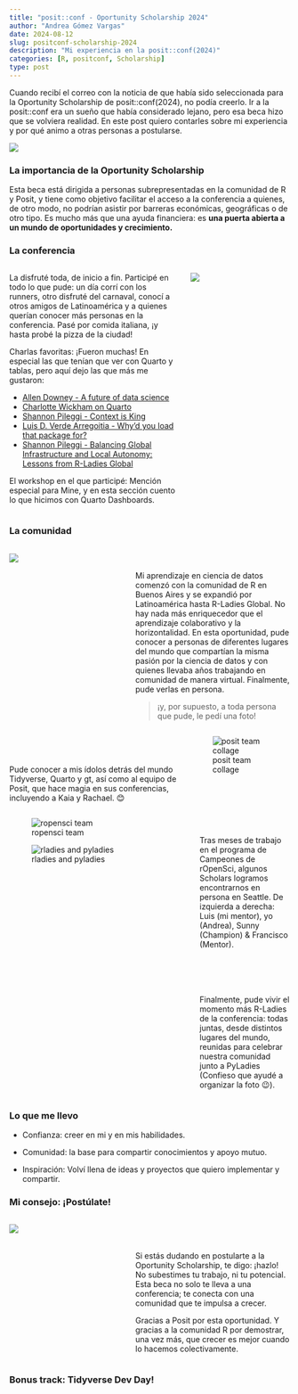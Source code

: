 ```yaml
---
title: "posit::conf - Oportunity Scholarship 2024"
author: "Andrea Gómez Vargas"
date: 2024-08-12
slug: positconf-scholarship-2024
description: "Mi experiencia en la posit::conf(2024)"
categories: [R, positconf, Scholarship]
type: post
---
```


Cuando recibí el correo con la noticia de que había sido seleccionada para la Oportunity Scholarship de posit::conf(2024), no podía creerlo. Ir a la posit::conf era un sueño que había considerado lejano, pero esa beca hizo que se volviera realidad. En este post quiero contarles sobre mi experiencia y por qué animo a otras personas a postularse.

![](oportunity1.png)


### La importancia de la Oportunity Scholarship

Esta beca está dirigida a personas subrepresentadas en la comunidad de R y Posit, y tiene como objetivo facilitar el acceso a la conferencia a quienes, de otro modo, no podrían asistir por barreras económicas, geográficas o de otro tipo. Es mucho más que una ayuda financiera: es **una puerta abierta a un mundo de oportunidades y crecimiento.**

### La conferencia

:::: {.columns}

::: {.column width="60%"}

La disfruté toda, de inicio a fin. Participé en todo lo que pude: un día corrí con los runners, otro disfruté del carnaval, conocí a otros amigos de Latinoamérica y a quienes querían conocer más personas en la conferencia. Pasé por comida italiana, ¡y hasta probé la pizza de la ciudad!

Charlas favoritas: ¡Fueron muchas! En especial las que tenían que ver con Quarto y tablas, pero aquí dejo las que más me gustaron:

- [Allen Downey - A future of data science](https://youtu.be/YKMZIzYBgTk?si=ZKjo2z9tOAjofbHH)
- [Charlotte Wickham on Quarto](https://youtu.be/s_Vh9HIeLVg?si=zcP8kBXYqiyGv70x&t=1243)
- [Shannon Pileggi - Context is King](https://youtu.be/eoI9QZdHBMw?si=xTiC2FbQZ7qSpfBl)
- [Luis D. Verde Arregoitia - Why’d you load that package for?](https://youtu.be/q4vmmlUEoQg?si=0R7K8-eJ2cDFfcs9)
- [Shannon Pileggi - Balancing Global Infrastructure and Local Autonomy: Lessons from R-Ladies Global](https://youtu.be/Baoa9Yr6TaM?si=CC1x9UldGrPOEyBM)

El workshop en el que participé: Mención especial para Mine, y en esta sección cuento lo que hicimos con Quarto Dashboards.

:::

::: {.column width="35%"}

![](oportunity5.jpg)

:::

::::


### La comunidad


:::: {.columns}

::: {.column width="35%"}

![](oportunity7.jpg)

:::

::: {.column width="5%"}

:::


::: {.column width="60%"}

<br>

  Mi aprendizaje en ciencia de datos comenzó con la comunidad de R en Buenos Aires y se expandió por Latinoamérica hasta R-Ladies Global. No hay nada más enriquecedor que el aprendizaje colaborativo y la horizontalidad. En esta oportunidad, pude conocer a personas de diferentes lugares del mundo que compartían la misma pasión por la ciencia de datos y con quienes llevaba años trabajando en comunidad de manera virtual. Finalmente, pude verlas en persona.

>  ¡y, por supuesto, a toda persona que pude, le pedí una foto!

:::

::::



:::: {.columns}

::: {.column width="60%"}
<br>
<br>
<br>
Pude conocer a mis ídolos detrás del mundo Tidyverse, Quarto y gt, así como al equipo de Posit, que hace magia en sus conferencias, incluyendo a Kaia y Rachael. 😊


:::

::: {.column width="35%"}

![posit team collage](oportunity3.jpg)

:::

::::



:::: {.columns}

::: {.column width="60%"}
![ropensci team](oportunity4.jpg)

![rladies and pyladies](oportunity2.jpg)

:::

::: {.column width="5%"}

:::

::: {.column width="35%"}
<br>

Tras meses de trabajo en el programa de Campeones de rOpenSci, algunos Scholars logramos encontrarnos en persona en Seattle. De izquierda a derecha: Luis (mi mentor), yo (Andrea), Sunny (Champion) & Francisco (Mentor).

<br>
<br>
<br>
<br>
Finalmente, pude vivir el momento más R-Ladies de la conferencia: todas juntas, desde distintos lugares del mundo, reunidas para celebrar nuestra comunidad junto a PyLadies (Confieso que ayudé a organizar la foto 😉).



:::

::::



### Lo que me llevo

- Confianza: creer en mi y en mis habilidades.

- Comunidad: la base para compartir conocimientos y apoyo mutuo.

- Inspiración: Volví llena de ideas y proyectos que quiero implementar y compartir.


### Mi consejo: ¡Postúlate!
:::: {.columns}

::: {.column width="35%"}

![](oportunity6.jpg)

:::

::: {.column width="5%"}

:::

::: {.column width="60%"}
<br>
<br>

Si estás dudando en postularte a la Oportunity Scholarship, te digo: ¡hazlo! No subestimes tu trabajo, ni tu potencial. Esta beca no solo te lleva a una conferencia; te conecta con una comunidad que te impulsa a crecer.

Gracias a Posit por esta oportunidad. Y gracias a la comunidad R por demostrar, una vez más, que crecer es mejor cuando lo hacemos colectivamente.


:::

::::


### Bonus track: Tidyverse Dev Day! 

